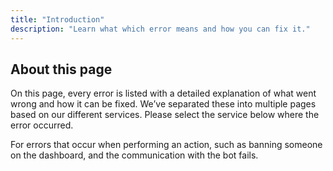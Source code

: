 ```yaml
---
title: "Introduction"
description: "Learn what which error means and how you can fix it."
---
```


## About this page

On this page, every error is listed with a detailed explanation of what went wrong and how it can be fixed. We’ve separated these into multiple pages based on our different services. Please select the service below where the error occurred.

<CardGroup cols={2}>
  <Card title="Dashboard to Bot communication" icon="command" href="/errors/dashboard-to-bot-api" cta="View Errors">
    For errors that occur when performing an action, such as banning someone on the dashboard, and the communication with the bot fails.
  </Card>
</CardGroup>